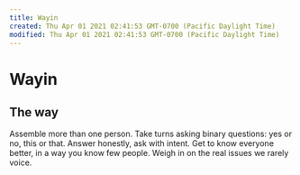 ```yaml
---
title: Wayin
created: Thu Apr 01 2021 02:41:53 GMT-0700 (Pacific Daylight Time)
modified: Thu Apr 01 2021 02:41:53 GMT-0700 (Pacific Daylight Time)
---
```

# Wayin

## The way

Assemble more than one person. Take turns asking binary questions: yes or no, this or that. Answer honestly, ask with intent. Get to know everyone better, in a way you know few people. Weigh in on the real issues we rarely voice.
